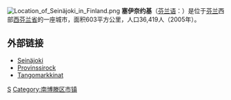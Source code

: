 [[File:Location_of_Seinäjoki_in_Finland.png|right]]
'''塞伊奈约基'''（[[芬兰语|芬兰语]]：'''{{lang|fi|Seinäjoki}}'''）是位于[[芬兰|芬兰]]西部[[西芬兰省|西芬兰省]]的一座城市，面积603平方公里，人口36,419人（2005年）。

== 外部链接 ==
* [https://web.archive.org/web/20140402212830/http://www2.seinajoki.fi/english/ Seinäjoki]
* [http://www.provinssirock.fi/ Provinssirock] {{Wayback|url=http://www.provinssirock.fi/ |date=20080914065051 }}
* [https://web.archive.org/web/20060516075606/http://www.tangomarkkinat.fi/english/etusivu.htm Tangomarkkinat]
{{coord|display=title}}
{{Finland-geo-stub}}
{{normdaten}}
[[Category:芬兰城市|S]]
[[Category:南博滕区市镇|Category:南博滕区市镇]]
